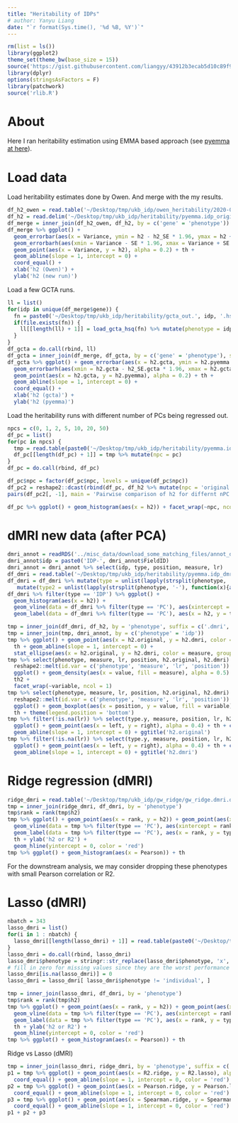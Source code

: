 ```yaml
---
title: "Heritability of IDPs"
# author: Yanyu Liang
date: "`r format(Sys.time(), '%d %B, %Y')`"
---
```


```r
rm(list = ls())
library(ggplot2)
theme_set(theme_bw(base_size = 15))
source('https://gist.githubusercontent.com/liangyy/43912b3ecab5d10c89f9d4b2669871c9/raw/3ca651cfa53ffccb8422f432561138a46e93710f/my_ggplot_theme.R')
library(dplyr)
options(stringsAsFactors = F)
library(patchwork)
source('rlib.R')
```

# About

Here I ran heritability estimation using EMMA based approach (see [pyemma at here](https://github.com/liangyy/misc-tools/tree/master/pyemma)).

# Load data

Load heritability estimates done by Owen.
And merge with the my results.

```r
df_h2_owen = read.table('~/Desktop/tmp/ukb_idp/owen_heritability/2020-08-11_idp-heritability-estimates.txt.gz', header = T)
df_h2 = read.delim('~/Desktop/tmp/ukb_idp/heritability/pyemma.idp_original.tsv.gz')
df_merge = inner_join(df_h2_owen, df_h2, by = c('gene' = 'phenotype'))
df_merge %>% ggplot() +
  geom_errorbar(aes(x = Variance, ymin = h2 - h2_SE * 1.96, ymax = h2 + h2_SE * 1.96), color = 'gray') + 
  geom_errorbarh(aes(xmin = Variance - SE * 1.96, xmax = Variance + SE * 1.96, y = h2), color = 'gray') +
  geom_point(aes(x = Variance, y = h2), alpha = 0.2) + th + 
  geom_abline(slope = 1, intercept = 0) +
  coord_equal() +
  xlab('h2 (Owen)') +
  ylab('h2 (new run)')
```

Load a few GCTA runs.

```r
ll = list()
for(idp in unique(df_merge$gene)) {
  fn = paste0('~/Desktop/tmp/ukb_idp/heritability/gcta_out.', idp, '.hsq')
  if(file.exists(fn)) {
    ll[[length(ll) + 1]] = load_gcta_hsq(fn) %>% mutate(phenotype = idp)
  }
}
df_gcta = do.call(rbind, ll)
df_gcta = inner_join(df_merge, df_gcta, by = c('gene' = 'phenotype'), suffix = c('.pyemma', '.gcta'))
df_gcta %>% ggplot() + geom_errorbar(aes(x = h2.gcta, ymin = h2.pyemma - h2_SE.pyemma * 1.96, ymax = h2.pyemma + h2_SE.pyemma * 1.96), color = 'gray') + 
  geom_errorbarh(aes(xmin = h2.gcta - h2_SE.gcta * 1.96, xmax = h2.gcta + h2_SE.gcta * 1.96, y = h2.pyemma), color = 'gray') +
  geom_point(aes(x = h2.gcta, y = h2.pyemma), alpha = 0.2) + th + 
  geom_abline(slope = 1, intercept = 0) +
  coord_equal() +
  xlab('h2 (gcta)') +
  ylab('h2 (pyemma)')
```

Load the heritability runs with different number of PCs being regressed out.

```r
npcs = c(0, 1, 2, 5, 10, 20, 50)
df_pc = list()
for(pc in npcs) {
  tmp = read.table(paste0('~/Desktop/tmp/ukb_idp/heritability/pyemma.idp_pc', pc, '.tsv.gz'), header = T)
  df_pc[[length(df_pc) + 1]] = tmp %>% mutate(npc = pc)
}
df_pc = do.call(rbind, df_pc)
```

```r
df_pc$npc = factor(df_pc$npc, levels = unique(df_pc$npc))
df_pc2 = reshape2::dcast(rbind(df_pc, df_h2 %>% mutate(npc = 'original')), phenotype ~ npc, value.var = 'h2')
pairs(df_pc2[, -1], main = 'Pairwise comparison of h2 for differnt nPC')
```

```r
df_pc %>% ggplot() + geom_histogram(aes(x = h2)) + facet_wrap(~npc, ncol = 1, labeller = label_both) + th2
```

# dMRI new data (after PCA)

```r
dmri_annot = readRDS('../misc_data/download_some_matching_files/annot_dmri_idps.rds')
dmri_annot$idp = paste0('IDP-', dmri_annot$FieldID)
dmri_annot = dmri_annot %>% select(idp, type, position, measure, lr)
df_dmri = read.table('~/Desktop/tmp/ukb_idp/heritability/pyemma.idp_dmri.tsv.gz', header = T)
df_dmri = df_dmri %>% mutate(type = unlist(lapply(strsplit(phenotype, '-'), function(x){x[[1]]}))) %>% 
   mutate(type2 = unlist(lapply(strsplit(phenotype, '-'), function(x){as.numeric(x[[2]])})))
df_dmri %>% filter(type == 'IDP') %>% ggplot() + 
  geom_histogram(aes(x = h2)) + 
  geom_vline(data = df_dmri %>% filter(type == 'PC'), aes(xintercept = h2)) +
  geom_label(data = df_dmri %>% filter(type == 'PC'), aes(x = h2, y = type2 * 5, label = phenotype)) + th
```

```r
tmp = inner_join(df_dmri, df_h2, by = 'phenotype', suffix = c('.dmri', '.original'))
tmp = inner_join(tmp, dmri_annot, by = c('phenotype' = 'idp'))
tmp %>% ggplot() + geom_point(aes(x = h2.original, y = h2.dmri, color = measure), alpha = 0.5) + 
  th + geom_abline(slope = 1, intercept = 0) +
  stat_ellipse(aes(x = h2.original, y = h2.dmri, color = measure, group = measure),type = "norm")
tmp %>% select(phenotype, measure, lr, position, h2.original, h2.dmri) %>% 
  reshape2::melt(id.var = c('phenotype', 'measure', 'lr', 'position')) %>% 
  ggplot() + geom_density(aes(x = value, fill = measure), alpha = 0.5) + 
  th2 + 
  facet_wrap(~variable, ncol = 1)
tmp %>% select(phenotype, measure, lr, position, h2.original, h2.dmri) %>% 
  reshape2::melt(id.var = c('phenotype', 'measure', 'lr', 'position')) %>% 
  ggplot() + geom_boxplot(aes(x = position, y = value, fill = variable), alpha = 0.5) + 
  th + theme(legend.position = 'bottom')
tmp %>% filter(!is.na(lr)) %>% select(type.y, measure, position, lr, h2.original, h2.dmri) %>% reshape2::dcast(type.y + measure + position ~ lr, value.var = 'h2.original') %>%
  ggplot() + geom_point(aes(x = left, y = right), alpha = 0.4) + th + coord_equal() +
  geom_abline(slope = 1, intercept = 0) + ggtitle('h2.original')
tmp %>% filter(!is.na(lr)) %>% select(type.y, measure, position, lr, h2.original, h2.dmri) %>% reshape2::dcast(type.y + measure + position ~ lr, value.var = 'h2.dmri') %>%
  ggplot() + geom_point(aes(x = left, y = right), alpha = 0.4) + th + coord_equal() +
  geom_abline(slope = 1, intercept = 0) + ggtitle('h2.dmri')
```

# Ridge regression (dMRI)

```r
ridge_dmri = read.table('~/Desktop/tmp/ukb_idp/gw_ridge/gw_ridge.dmri.default_theta_g_fold_5_5.tsv.gz', header = T)
tmp = inner_join(ridge_dmri, df_dmri, by = 'phenotype') 
tmp$rank = rank(tmp$h2)
tmp %>% ggplot() + geom_point(aes(x = rank, y = h2)) + geom_point(aes(x = rank, y = R2)) +
  geom_vline(data = tmp %>% filter(type == 'PC'), aes(xintercept = rank)) + 
  geom_label(data = tmp %>% filter(type == 'PC'), aes(x = rank, y = type2 / 20, label = phenotype)) +
  th + ylab('h2 or R2') + 
  geom_hline(yintercept = 0, color = 'red')
tmp %>% ggplot() + geom_histogram(aes(x = Pearson)) + th
```

For the downstream analysis, we may consider dropping these phenotypes with small Pearson correlation or R2.

# Lasso (dMRI)

```r
nbatch = 343
lasso_dmri = list()
for(i in 1 : nbatch) {
  lasso_dmri[[length(lasso_dmri) + 1]] = read.table(paste0('~/Desktop/tmp/ukb_idp/gw_lasso_dmri/batch', stringi::stri_pad_left(i - 1, 3, 0), '.gw_lasso.performance.tsv'), header = T)
}
lasso_dmri = do.call(rbind, lasso_dmri)
lasso_dmri$phenotype = stringr::str_replace(lasso_dmri$phenotype, 'x', '-')
# fill in zero for missing values since they are the worst performance
lasso_dmri[is.na(lasso_dmri)] = 0 
lasso_dmri = lasso_dmri[ lasso_dmri$phenotype != 'individual', ] 

tmp = inner_join(lasso_dmri, df_dmri, by = 'phenotype') 
tmp$rank = rank(tmp$h2)
tmp %>% ggplot() + geom_point(aes(x = rank, y = h2)) + geom_point(aes(x = rank, y = R2)) +
  geom_vline(data = tmp %>% filter(type == 'PC'), aes(xintercept = rank)) + 
  geom_label(data = tmp %>% filter(type == 'PC'), aes(x = rank, y = type2 / 20, label = phenotype)) +
  th + ylab('h2 or R2') + 
  geom_hline(yintercept = 0, color = 'red')
tmp %>% ggplot() + geom_histogram(aes(x = Pearson)) + th
```

Ridge vs Lasso (dMRI)

```r
tmp = inner_join(lasso_dmri, ridge_dmri, by = 'phenotype', suffix = c('.lasso', '.ridge'))
p1 = tmp %>% ggplot() + geom_point(aes(x = R2.ridge, y = R2.lasso), alpha = 0.2) + th + 
  coord_equal() + geom_abline(slope = 1, intercept = 0, color = 'red')
p2 = tmp %>% ggplot() + geom_point(aes(x = Pearson.ridge, y = Pearson.lasso), alpha = 0.2) + th + 
  coord_equal() + geom_abline(slope = 1, intercept = 0, color = 'red')
p3 = tmp %>% ggplot() + geom_point(aes(x = Spearman.ridge, y = Spearman.lasso), alpha = 0.2) + th + 
  coord_equal() + geom_abline(slope = 1, intercept = 0, color = 'red')
p1 + p2 + p3
```
